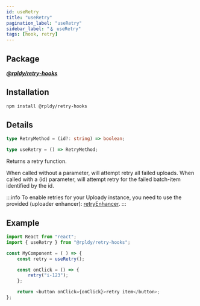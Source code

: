 ```yaml
---
id: useRetry
title: "useRetry"
pagination_label: "useRetry"
sidebar_label: "🪝 useRetry"
tags: [hook, retry]
---
```


## Package

**_[@rpldy/retry-hooks](../../packages/rpldy-retry-hooks)_**

## Installation

```bash npm2yarn
npm install @rpldy/retry-hooks
```

## Details

```typescript
type RetryMethod = (id?: string) => boolean;

type useRetry = () => RetryMethod;
```

Returns a retry function.

When called without a parameter, will attempt retry all failed uploads.
When called with a (id) parameter, will attempt retry for the failed batch-item identified by the id.

:::info
To enable retries for your Uploady instance,
you need to use the provided (uploader enhancer): [retryEnhancer](../enhancers/retryEnhancer).
:::

## Example

```javascript
import React from "react";
import { useRetry } from "@rpldy/retry-hooks";

const MyComponent = ( ) => {
    const retry = useRetry();

    const onClick = () => {
        retry("i-123");
    };

    return <button onClick={onClick}>retry item</button>;
};
```


